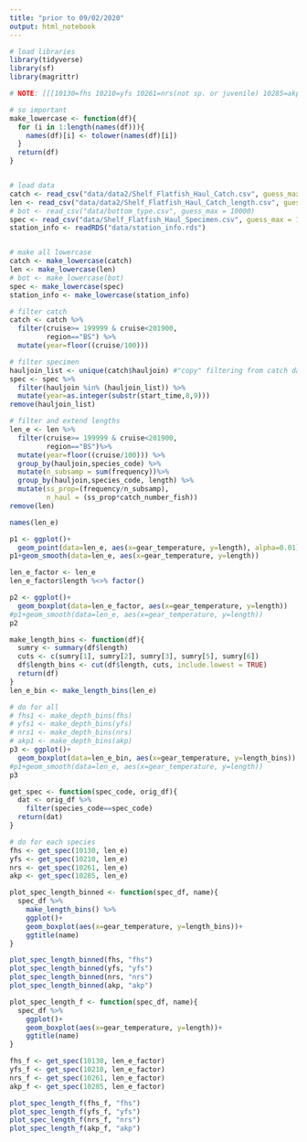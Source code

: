 ```yaml
---
title: "prior to 09/02/2020"
output: html_notebook
---
```


```r
# load libraries
library(tidyverse)
library(sf)
library(magrittr)

# NOTE: [[[10130=fhs 10210=yfs 10261=nrs(not sp. or juvenile) 10285=akp]]]
```



```r
# so important
make_lowercase <- function(df){
  for (i in 1:length(names(df))){
    names(df)[i] <- tolower(names(df)[i])
  }
  return(df)
}


# load data
catch <- read_csv("data/data2/Shelf_Flatfish_Haul_Catch.csv", guess_max = 10000)
len <- read_csv("data/data2/Shelf_Flatfish_Haul_Catch_length.csv", guess_max = 10000)
# bot <- read_csv("data/bottom_type.csv", guess_max = 10000)
spec <- read_csv("data/Shelf_Flatfish_Haul_Specimen.csv", guess_max = 10000)
station_info <- readRDS("data/station_info.rds")


# make all lowercase
catch <- make_lowercase(catch)
len <- make_lowercase(len)
# bot <- make_lowercase(bot)
spec <- make_lowercase(spec)
station_info <- make_lowercase(station_info)
```



```r
# filter catch
catch <- catch %>%
  filter(cruise>= 199999 & cruise<201900,
         region=="BS") %>%
  mutate(year=floor((cruise/100)))

# filter specimen
hauljoin_list <- unique(catch$hauljoin) #"copy" filtering from catch data
spec <- spec %>%
  filter(hauljoin %in% (hauljoin_list)) %>%
  mutate(year=as.integer(substr(start_time,8,9)))
remove(hauljoin_list)                                   

# filter and extend lengths
len_e <- len %>%
  filter(cruise>= 199999 & cruise<201900,
         region=="BS")%>%
  mutate(year=floor((cruise/100))) %>%
  group_by(hauljoin,species_code) %>%
  mutate(n_subsamp = sum(frequency))%>%
  group_by(hauljoin,species_code, length) %>%
  mutate(ss_prop=(frequency/n_subsamp),
         n_haul = (ss_prop*catch_number_fish))
remove(len)
```


```r
names(len_e)

p1 <- ggplot()+
  geom_point(data=len_e, aes(x=gear_temperature, y=length), alpha=0.01)
p1+geom_smooth(data=len_e, aes(x=gear_temperature, y=length))
```
```r
len_e_factor <- len_e
len_e_factor$length %<>% factor()

p2 <- ggplot()+
  geom_boxplot(data=len_e_factor, aes(x=gear_temperature, y=length))
#p1+geom_smooth(data=len_e, aes(x=gear_temperature, y=length))
p2
```

```r
make_length_bins <- function(df){
  sumry <- summary(df$length)
  cuts <- c(sumry[1], sumry[2], sumry[3], sumry[5], sumry[6])
  df$length_bins <- cut(df$length, cuts, include.lowest = TRUE)
  return(df)
}
len_e_bin <- make_length_bins(len_e)

# do for all
# fhs1 <- make_depth_bins(fhs)
# yfs1 <- make_depth_bins(yfs)
# nrs1 <- make_depth_bins(nrs)
# akp1 <- make_depth_bins(akp)
p3 <- ggplot()+
  geom_boxplot(data=len_e_bin, aes(x=gear_temperature, y=length_bins))
#p1+geom_smooth(data=len_e, aes(x=gear_temperature, y=length))
p3
```

```r
get_spec <- function(spec_code, orig_df){
  dat <- orig_df %>%
    filter(species_code==spec_code)
  return(dat)
}

# do for each species
fhs <- get_spec(10130, len_e)
yfs <- get_spec(10210, len_e)
nrs <- get_spec(10261, len_e)
akp <- get_spec(10285, len_e)
```

```r
plot_spec_length_binned <- function(spec_df, name){
  spec_df %>%
    make_length_bins() %>%
    ggplot()+
    geom_boxplot(aes(x=gear_temperature, y=length_bins))+
    ggtitle(name)
}

plot_spec_length_binned(fhs, "fhs")
plot_spec_length_binned(yfs, "yfs")
plot_spec_length_binned(nrs, "nrs")
plot_spec_length_binned(akp, "akp")
```

```r
plot_spec_length_f <- function(spec_df, name){
  spec_df %>%
    ggplot()+
    geom_boxplot(aes(x=gear_temperature, y=length))+
    ggtitle(name)
}

fhs_f <- get_spec(10130, len_e_factor)
yfs_f <- get_spec(10210, len_e_factor)
nrs_f <- get_spec(10261, len_e_factor)
akp_f <- get_spec(10285, len_e_factor)

plot_spec_length_f(fhs_f, "fhs")
plot_spec_length_f(yfs_f, "yfs")
plot_spec_length_f(nrs_f, "nrs")
plot_spec_length_f(akp_f, "akp")
```




